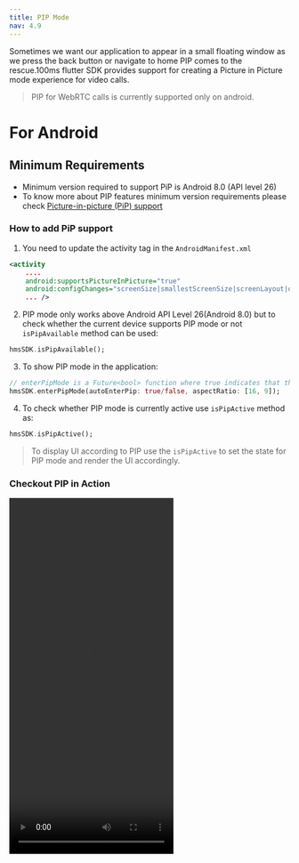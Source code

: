 ```yaml
---
title: PIP Mode
nav: 4.9
---
```


Sometimes we want our application to appear in a small floating window as we press the back button or navigate to home PIP comes to 
the rescue.100ms flutter SDK provides support for creating a Picture in Picture mode experience for video calls.

> PIP for WebRTC calls is currently supported only on android.

# For Android 

## Minimum Requirements

-   Minimum version required to support PiP is Android 8.0 (API level 26)
-   To know more about PIP features minimum version requirements please check [Picture-in-picture (PiP) support](https://developer.android.com/develop/ui/views/picture-in-picture)

### How to add PiP support

1. You need to update the activity tag in the `AndroidManifest.xml`

```xml
<activity
    ....
    android:supportsPictureInPicture="true"
    android:configChanges="screenSize|smallestScreenSize|screenLayout|orientation"
    ... />
```

2. PIP mode only works above Android API Level 26(Android 8.0) but to check whether the current device supports PIP mode or not `isPipAvailable` method can be used:

```dart
hmsSDK.isPipAvailable();
```

3. To show PIP mode in the application:

```dart
// enterPipMode is a Future<bool> function where true indicates that the application has entered pip mode successfully.
hmsSDK.enterPipMode(autoEnterPip: true/false, aspectRatio: [16, 9]);
```
4. To check whether PIP mode is currently active use `isPipActive` method as:

```dart
hmsSDK.isPipActive();
```

> To display UI according to PIP use the `isPipActive` to set the state for PIP mode and render the UI accordingly.

### Checkout PIP in Action

<video width="295" height="640" controls>
  <source src="https://user-images.githubusercontent.com/93931528/205587304-772a5dd6-ed64-4d9e-8bb5-4fc3eed83bea.mp4
" type="video/mp4" />
  Your browser does not support the video tag.
</video>
